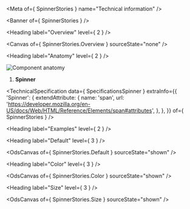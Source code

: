 
<Meta of={ SpinnerStories } name="Technical information" />

<Banner of={ SpinnerStories } />

<Heading label="Overview" level={ 2 } />

<Canvas of={ SpinnerStories.Overview } sourceState="none" />

<Heading label="Anatomy" level={ 2 } />

![Component anatomy](./base-assets/components/spinner/anatomy-tech.png "Component anatomy")

1. **Spinner**

<TechnicalSpecification
  data={ SpecificationsSpinner }
  extraInfo={{
    'Spinner': {
      extendAttribute: {
        name: 'span',
        url: 'https://developer.mozilla.org/en-US/docs/Web/HTML/Reference/Elements/span#attributes',
      },
    },
  }}
  of={ SpinnerStories } />

<Heading label="Examples" level={ 2 } />

<Heading label="Default" level={ 3 } />

<OdsCanvas of={ SpinnerStories.Default } sourceState="shown" />

<Heading label="Color" level={ 3 } />

<OdsCanvas of={ SpinnerStories.Color } sourceState="shown" />

<Heading label="Size" level={ 3 } />

<OdsCanvas of={ SpinnerStories.Size } sourceState="shown" />
